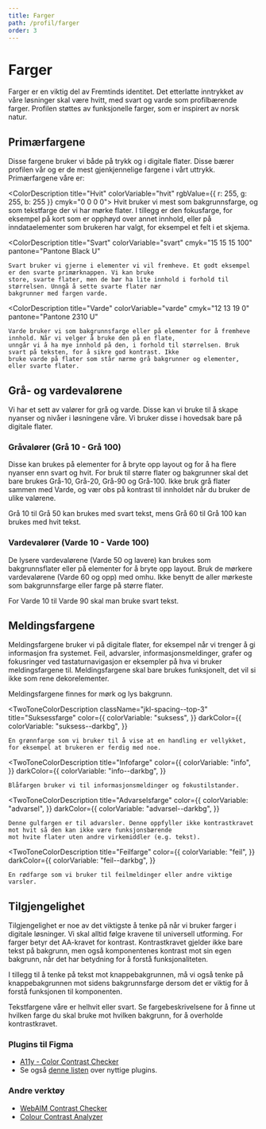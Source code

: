 ```yaml
---
title: Farger
path: /profil/farger
order: 3
---
```



# Farger

<Ingress>
    Farger er en viktig del av Fremtinds identitet. Det etterlatte inntrykket av våre løsninger skal være hvitt, med
    svart og varde som profilbærende farger. Profilen støttes av funksjonelle farger, som er inspirert av norsk natur.
</Ingress>

## Primærfargene

Disse fargene bruker vi både på trykk og i digitale flater. Disse bærer profilen vår og er de mest gjenkjennelige fargene i vårt uttrykk. Primærfargene våre er:

<ColorDescription title="Hvit" colorVariable="hvit" rgbValue={{ r: 255, g: 255, b: 255 }} cmyk="0 0 0 0">
    Hvit bruker vi mest som bakgrunnsfarge, og som tekstfarge der vi har mørke flater. I tillegg er den fokusfarge, for
    eksempel på kort som er opphøyd over annet innhold, eller på inndataelementer som brukeren har valgt, for eksempel
    et felt i et skjema.
</ColorDescription>

<ColorDescription
    title="Svart"
    colorVariable="svart"
    cmyk="15 15 15 100"
    pantone="Pantone Black U"
>
    Svart bruker vi gjerne i elementer vi vil fremheve. Et godt eksempel er den svarte primærknappen. Vi kan bruke
    store, svarte flater, men de bør ha lite innhold i forhold til størrelsen. Unngå å sette svarte flater nær
    bakgrunner med fargen varde.
</ColorDescription>

<ColorDescription
    title="Varde"
    colorVariable="varde"
    cmyk="12 13 19 0"
    pantone="Pantone 2310 U"
>
    Varde bruker vi som bakgrunnsfarge eller på elementer for å fremheve innhold. Når vi velger å bruke den på en flate,
    unngår vi å ha mye innhold på den, i forhold til størrelsen. Bruk svart på teksten, for å sikre god kontrast. Ikke
    bruke varde på flater som står nærme grå bakgrunner og elementer, eller svarte flater.
</ColorDescription>

## Grå- og vardevalørene

Vi har et sett av valører for grå og varde. Disse kan vi bruke til å skape nyanser og nivåer i løsningene våre. Vi bruker disse i hovedsak bare på digitale flater.

### Gråvalører (Grå 10 - Grå 100)

<GraTable />

Disse kan brukes på elementer for å bryte opp layout og for å ha flere nyanser enn svart og hvit. For bruk til større flater og bakgrunner skal det bare brukes Grå-10, Grå-20, Grå-90 og Grå-100. Ikke bruk grå flater sammen med Varde, og vær obs på kontrast til innholdet når du bruker de ulike valørene.

Grå 10 til Grå 50 kan brukes med svart tekst, mens Grå 60 til Grå 100 kan brukes med hvit tekst.

### Vardevalører (Varde 10 - Varde 100)

<VardeTable />

De lysere vardevalørene (Varde 50 og lavere) kan brukes som bakgrunnsflater eller på elementer for å bryte opp layout. Bruk de mørkere vardevalørene (Varde 60 og opp) med omhu. Ikke benytt de aller mørkeste som bakgrunnsfarge eller farge på større flater.

For Varde 10 til Varde 90 skal man bruke svart tekst.

## Meldingsfargene

Meldingsfargene bruker vi på digitale flater, for eksempel når vi trenger å gi informasjon fra systemet. Feil, advarsler, informasjonsmeldinger, grafer og fokusringer ved tastaturnavigasjon er eksempler på hva vi bruker meldingsfargene til. Meldingsfargene skal bare brukes funksjonelt, det vil si ikke som rene dekorelementer.

Meldingsfargene finnes for mørk og lys bakgrunn.

<TwoToneColorDescription
    className="jkl-spacing--top-3"
    title="Suksessfarge"
    color={{
        colorVariable: "suksess",
    }}
    darkColor={{
        colorVariable: "suksess--darkbg",
    }}
>
    En grønnfarge som vi bruker til å vise at en handling er vellykket, for eksempel at brukeren er ferdig med noe.
</TwoToneColorDescription>

<TwoToneColorDescription
    title="Infofarge"
    color={{
        colorVariable: "info",
    }}
    darkColor={{
        colorVariable: "info--darkbg",
    }}
>
    Blåfargen bruker vi til informasjonsmeldinger og fokustilstander.
</TwoToneColorDescription>

<TwoToneColorDescription
    title="Advarselsfarge"
    color={{
        colorVariable: "advarsel",
    }}
    darkColor={{
        colorVariable: "advarsel--darkbg",
    }}
>
    Denne gulfargen er til advarsler. Denne oppfyller ikke kontrastkravet mot hvit så den kan ikke være funksjonsbærende
    mot hvite flater uten andre virkemiddler (e.g. tekst).
</TwoToneColorDescription>

<TwoToneColorDescription
    title="Feilfarge"
    color={{
        colorVariable: "feil",
    }}
    darkColor={{
        colorVariable: "feil--darkbg",
    }}
>
    En rødfarge som vi bruker til feilmeldinger eller andre viktige varsler.
</TwoToneColorDescription>

## Tilgjengelighet

Tilgjengelighet er noe av det viktigste å tenke på når vi bruker farger i digitale løsninger. Vi skal alltid følge kravene til universell utforming. For farger betyr det AA-kravet for kontrast. Kontrastkravet gjelder ikke bare tekst på bakgrunn, men også komponentenes kontrast mot sin egen bakgrunn, når det har betydning for å forstå funksjonaliteten.

I tillegg til å tenke på tekst mot knappebakgrunnen, må vi også tenke på knappebakgrunnen mot sidens bakgrunnsfarge dersom det er viktig for å forstå funksjonen til komponenten.

Tekstfargene våre er helhvit eller svart. Se fargebeskrivelsene for å finne ut hvilken farge du skal bruke mot hvilken bakgrunn, for å overholde kontrastkravet.

### Plugins til Figma

-   [A11y - Color Contrast Checker](https://www.figma.com/community/plugin/733159460536249875/A11y---Color-Contrast-Checker)
-   Se også [denne listen](https://www.figma.com/blog/design-for-everyone-with-these-accessibility-focused-plugins/) over nyttige plugins.

### Andre verktøy

-   [WebAIM Contrast Checker](https://webaim.org/resources/contrastchecker/)
-   [Colour Contrast Analyzer](https://developer.paciellogroup.com/resources/contrastanalyser/)
